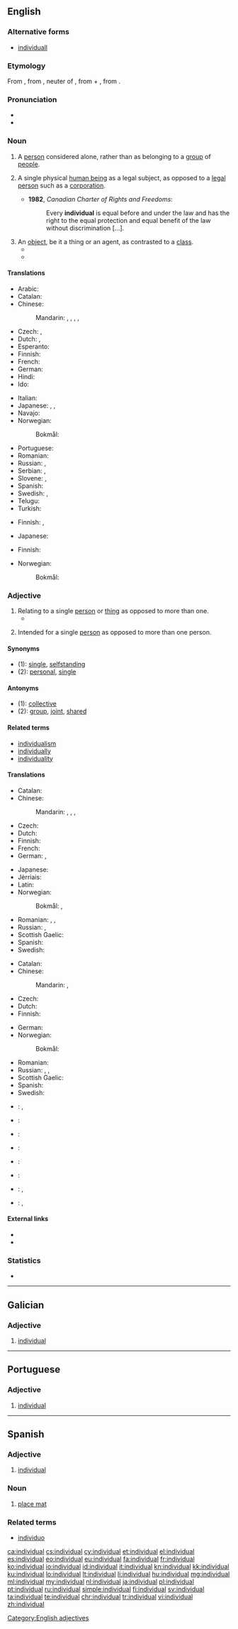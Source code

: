 ==English==
{{wikipedia|Individual (disambiguation)|Individual}}

===Alternative forms===
* [[individuall]] {{qualifier|obsolete}}

===Etymology===
From {{etyl|ML.|en}} {{term|individualis}}, from {{etyl|la|en}} {{term|individuum||an indivisible thing|lang=la}}, neuter of {{term|individuus||indivisible, undivided}}, from {{term|in}} + {{term|dividuus||divisible}}, from {{term|lang=la|divido||divide}}.

===Pronunciation===
* {{IPA|/ˌɪndɪˈvɪd͡ʒuəl/}}
* {{audio|en-us-individual.ogg|Audio (US)}}

===Noun===
{{en-noun}}

# A [[person]] considered alone, rather than as belonging to a [[group]] of [[people]].
#: {{usex|lang=en|He is an unusual '''individual'''.}}
# {{context|Legal|lang=en}} A single physical [[human being]] as a legal subject, as opposed to a [[legal person]] such as a [[corporation]].
#* '''1982''', ''Canadian Charter of Rights and Freedoms'':
#*: Every '''individual''' is equal before and under the law and has the right to the equal protection and equal benefit of the law without discrimination&nbsp;[&hellip;].
# An [[object]], be it a thing or an agent, as contrasted to a [[class]].
#* {{quote-book|year=2006|chapter=Identity and Individuality in Quantum Theory|title=Stanford Encyclopedia of Philosophy|author=Steven French|url=http://plato.stanford.edu/entries/qt-idind/
|passage=It is typically held that chairs, trees, rocks, people and many of the so-called ‘everyday’ objects we encounter can be regarded as '''individuals'''.}}
#*{{quote-magazine|year=2013|month=May-June|author=[http://www.americanscientist.org/authors/detail/katrina-g-claw Katrina G. Claw]
|title=[http://www.americanscientist.org/issues/feature/2013/3/rapid-evolution-in-eggs-and-sperm Rapid Evolution in Eggs and Sperm]
|volume=101|issue=3|magazine={{w|American Scientist}}
|passage=In plants, the ability to recognize self from nonself plays an important role in fertilization, because self-fertilization will result in less diverse offspring than fertilization with pollen from another '''individual'''.}}

====Translations====
{{trans-top|person considered alone}}
* Arabic: {{t+|ar|فرد|m|tr=fard|sc=Arab}}
* Catalan: {{t-|ca|individu|m}}
* Chinese:
*: Mandarin: {{t|cmn|個體|sc=Hani}}, {{t|cmn|个体|tr=gètǐ|sc=Hani}}, {{t|cmn|個人|sc=Hani}}, {{t|cmn|个人|tr=gèrén|sc=Hani}}, {{t|cmn|私人|tr=sīrén|sc=Hani}}
* Czech: {{t+|cs|jedinec|m}}, {{t-|cs|jednotlivec|m}}
* Dutch: {{t-|nl|enkeling|m}}, {{t+|nl|individu|n}}
* Esperanto: {{t-|eo|unuopulo}}
* Finnish: {{t+|fi|yksilö}}
* French: {{t+|fr|individu|m}}
* German: {{t+|de|Individuum|n}}
* Hindi: {{t+|hi|व्यक्ति|m|tr=vyakti}}
* Ido: {{t|io|individuo}}
{{trans-mid}}
* Italian: {{t+|it|individuo}}
* Japanese: {{t+|ja|個人|tr=こじん, kojin|sc=Jpan}}, {{t-|ja|個体|tr=こたい, kotai|sc=Jpan}}, {{t+|ja|私人|tr=しじん, shijin|sc=Jpan}}
* Navajo: {{tø|nv|hwó}}
* Norwegian:
*: Bokmål: {{t+|nb|individ|n}}
* Portuguese: {{t+|pt|indivíduo}}
* Romanian: {{t-|ro|individ}}
* Russian: {{qualifier|law}} {{t+|ru|физическое лицо|n|tr=fizíčeskoje licó}}, {{t+|ru|индивидуум|m|tr=indivíduum}}
* Serbian: {{t|sh|pojedinac|m}}, {{t|sh|pojedinka|f}}
* Slovene: {{t|sl|posameznik|m}}, {{t|sl|posameznica|f}}
* Spanish: {{t+|es|individuo}}
* Swedish: {{t+|sv|individ|c}}, {{t+|sv|enskild|c}}
* Telugu: {{t|te|వ్యక్తి|tr=vyakti|sc=Telu}}
* Turkish: {{t+|tr|birey}}
{{trans-bottom}}

{{trans-top|single human as legal subject}}
* Finnish: {{t+|fi|henkilö}}, {{t+|fi|luonnollinen henkilö}}
{{trans-mid}}
* Japanese: {{t+|ja|個人|tr=こじん, kojin|sc=Jpan}}
{{trans-bottom}}

{{trans-top|individual object as contrasted to a class}}
* Finnish: {{t+|fi|yksilö}}
{{trans-mid}}
* Norwegian:
*: Bokmål: {{t+|nb|individ|n}}
{{trans-bottom}}

===Adjective===
{{en-adj}}

# Relating to a single [[person]] or [[thing]] as opposed to more than one.
#*{{quote-magazine|date=2013-06-01|volume=407|issue=8838|page=71|magazine={{w|The Economist}}
|title=[http://www.economist.com/news/finance-and-economics/21578670-peer-peer-lending-needs-new-name-end-peer-show End of the peer show]
|passage=Finance is seldom romantic. But the idea of peer-to-peer lending comes close. This is an industry that brings together '''individual''' savers and lenders on online platforms. Those that want to borrow are matched with those that want to lend.}}
#: {{usex|As we can't print them all together, the '''individual''' pages will have to be printed one by one.|lang=en}}
# Intended for a single [[person]] as opposed to more than one person.
#: {{usex|'''individual''' personal pension; '''individual''' cream cakes|lang=en}}

====Synonyms====
* (1): [[single]], [[selfstanding]]
* (2): [[personal]], [[single]]

====Antonyms====
* (1): [[collective]]
* (2): [[group]], [[joint]], [[shared]]

====Related terms====
* [[individualism]]
* [[individually]]
* [[individuality]]

====Translations====
{{trans-top|relating to a single person or thing}}
* Catalan: {{t+|ca|individual}}
* Chinese:
*: Mandarin: {{t|cmn|單個|sc=Hani}}, {{t|cmn|单个|tr=dāngè|sc=Hani}}, {{t|cmn|獨個|sc=Hani}}, {{t|cmn|独个|tr=dúgè|sc=Hani}}
* Czech: {{t+|cs|jednotlivý}}
* Dutch: {{t+|nl|individueel}}
* Finnish: {{t-|fi|yksittäinen}}
* French: {{t+|fr|individuel}}
* German: {{t+|de|einzeln}}, {{t+|de|individuell}}
{{trans-mid}}
* Japanese: {{t-|ja|個々|tr=ここの, koko-no|alt=個々の|sc=Jpan}}
* Jèrriais: {{tø|roa-jer|îndividuel}}
* Latin: {{t-|la|individualis}}
* Norwegian:
*: Bokmål: {{t+|nb|enkelt}}, {{t-|nb|individuell}}
* Romanian: {{t-|ro|individual|m|n}}, {{t-|ro|individuală|f}}, {{t-|ro|individuali|m-p}}
* Russian: {{t+|ru|отдельный|tr=otdél'nyj|sc=Cyrl}}, {{t+|ru|индивидуальный|tr=individuál'nyj|sc=Cyrl}}
* Scottish Gaelic: {{t-|gd|air leth}}
* Spanish: {{t+|es|individual}}
* Swedish: {{t+|sv|enskild}}
{{trans-bottom}}

{{trans-top|intended for a single person}}
* Catalan: {{t+|ca|individual}}
* Chinese:
*: Mandarin: {{t|cmn|個別|sc=Hani}}, {{t|cmn|个别|tr=gèbié|sc=Hani}}
* Czech: {{t-|cs|individuální}}
* Dutch: {{t+|nl|individueel}}
* Finnish: {{t-|fi|yksilöllinen}}
{{trans-mid}}
* German: {{t+|de|individuell}}
* Norwegian:
*: Bokmål: {{t-|nb|individuell}}
* Romanian: {{t-|ro|individual}}
* Russian: {{t+|ru|индивидуальный|tr=individuál'nyj|sc=Cyrl}}, {{t+|ru|персональный|tr=personál'nyj|sc=Cyrl}}, {{t+|ru|личный|tr=líčnyj|sc=Cyrl}}
* Scottish Gaelic: {{t-|gd|air leth}}
* Spanish: {{t+|es|individual}}
* Swedish: {{t+|sv|individuell}}
{{trans-bottom}}

{{checktrans-top}}
* {{ttbc|fr}}: {{t|fr|individuel|m}}, {{t|fr|individuelle|f}}
* {{ttbc|de}}: {{t|de|Einzel-}}
* {{ttbc|he}}: {{t-|he|פרטי|tr=p"rati}}
{{trans-mid}}
* {{ttbc|ja}}: {{t|ja|個人|tr=こじん, kojin|sc=Jpan}}
* {{ttbc|pt}}: {{t|pt|individual}}
* {{ttbc|sl}}: {{t|sl|posamezen}}
* {{ttbc|sv}}: {{t+|sv|individuell}}, {{t+|sv|enskild}}
* {{ttbc|te}}: {{t|te|వ్యక్తిగత|tr=vyaktigata|sc=Telu}}, {{t|te|వైయక్తిక|tr=vaiyaktika|sc=Telu}}
{{trans-bottom}}

====External links====
* {{R:Webster 1913}}
* {{R:Century 1911}}

===Statistics===
* {{rank|silent|takes|honour|806|individual|girls|wall|cry}}

[[Category:English adjectives]]

----

==Galician==

===Adjective===
{{gl-adj|f=individual|pl=individuais}}

# [[#English|individual]]

----

==Portuguese==

===Adjective===
{{pt-adj|individu|al}}

# [[#English|individual]]

----

==Spanish==

===Adjective===
{{es-adj|pl=individuales}}

# [[#English|individual]]

===Noun===
{{es-noun|m|es}}

# [[place mat]]

===Related terms===
* [[individuo]]

[[ca:individual]]
[[cs:individual]]
[[cy:individual]]
[[et:individual]]
[[el:individual]]
[[es:individual]]
[[eo:individual]]
[[eu:individual]]
[[fa:individual]]
[[fr:individual]]
[[ko:individual]]
[[io:individual]]
[[id:individual]]
[[it:individual]]
[[kn:individual]]
[[kk:individual]]
[[ku:individual]]
[[lo:individual]]
[[lt:individual]]
[[li:individual]]
[[hu:individual]]
[[mg:individual]]
[[ml:individual]]
[[my:individual]]
[[nl:individual]]
[[ja:individual]]
[[pl:individual]]
[[pt:individual]]
[[ru:individual]]
[[simple:individual]]
[[fi:individual]]
[[sv:individual]]
[[ta:individual]]
[[te:individual]]
[[chr:individual]]
[[tr:individual]]
[[vi:individual]]
[[zh:individual]]